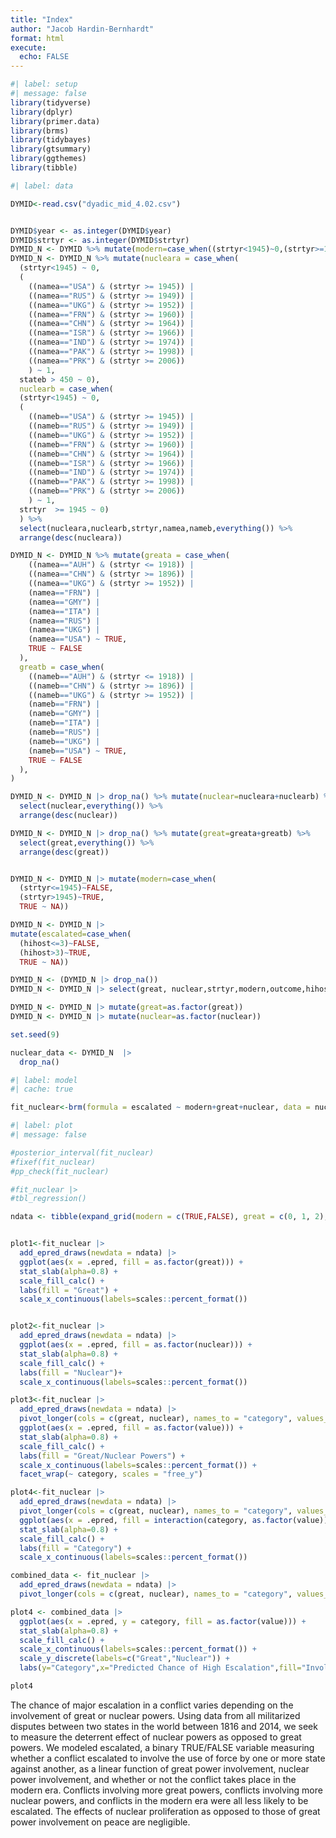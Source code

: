 ```yaml
---
title: "Index"
author: "Jacob Hardin-Bernhardt"
format: html
execute: 
  echo: FALSE
---
```



```r
#| label: setup
#| message: false
library(tidyverse)
library(dplyr)
library(primer.data)
library(brms)
library(tidybayes)
library(gtsummary)
library(ggthemes)
library(tibble)
```

```r
#| label: data

DYMID<-read.csv("dyadic_mid_4.02.csv")


DYMID$year <- as.integer(DYMID$year)
DYMID$strtyr <- as.integer(DYMID$strtyr)
DYMID_N <- DYMID %>% mutate(modern=case_when((strtyr<1945)~0,(strtyr>=1945)~1))
DYMID_N <- DYMID_N %>% mutate(nucleara = case_when(
  (strtyr<1945) ~ 0,
  (
    ((namea=="USA") & (strtyr >= 1945)) |
    ((namea=="RUS") & (strtyr >= 1949)) |
    ((namea=="UKG") & (strtyr >= 1952)) |
    ((namea=="FRN") & (strtyr >= 1960)) |
    ((namea=="CHN") & (strtyr >= 1964)) |
    ((namea=="ISR") & (strtyr >= 1966)) |
    ((namea=="IND") & (strtyr >= 1974)) |
    ((namea=="PAK") & (strtyr >= 1998)) |
    ((namea=="PRK") & (strtyr >= 2006)) 
    ) ~ 1,
  stateb > 450 ~ 0),
  nuclearb = case_when(
  (strtyr<1945) ~ 0,
  (
    ((nameb=="USA") & (strtyr >= 1945)) |
    ((nameb=="RUS") & (strtyr >= 1949)) |
    ((nameb=="UKG") & (strtyr >= 1952)) |
    ((nameb=="FRN") & (strtyr >= 1960)) |
    ((nameb=="CHN") & (strtyr >= 1964)) |
    ((nameb=="ISR") & (strtyr >= 1966)) |
    ((nameb=="IND") & (strtyr >= 1974)) |
    ((nameb=="PAK") & (strtyr >= 1998)) |
    ((nameb=="PRK") & (strtyr >= 2006))
    ) ~ 1,
  strtyr  >= 1945 ~ 0) 
  ) %>%
  select(nucleara,nuclearb,strtyr,namea,nameb,everything()) %>%
  arrange(desc(nucleara))

DYMID_N <- DYMID_N %>% mutate(greata = case_when(
    ((namea=="AUH") & (strtyr <= 1918)) |
    ((namea=="CHN") & (strtyr >= 1896)) |
    ((namea=="UKG") & (strtyr >= 1952)) |
    (namea=="FRN") |
    (namea=="GMY") |
    (namea=="ITA") |
    (namea=="RUS") |
    (namea=="UKG") |
    (namea=="USA") ~ TRUE,
    TRUE ~ FALSE
  ),
  greatb = case_when(
    ((nameb=="AUH") & (strtyr <= 1918)) |
    ((nameb=="CHN") & (strtyr >= 1896)) |
    ((nameb=="UKG") & (strtyr >= 1952)) |
    (nameb=="FRN") |
    (nameb=="GMY") |
    (nameb=="ITA") |
    (nameb=="RUS") |
    (nameb=="UKG") |
    (nameb=="USA") ~ TRUE,
    TRUE ~ FALSE
  ),
)

DYMID_N <- DYMID_N |> drop_na() %>% mutate(nuclear=nucleara+nuclearb) %>%
  select(nuclear,everything()) %>%
  arrange(desc(nuclear))

DYMID_N <- DYMID_N |> drop_na() %>% mutate(great=greata+greatb) %>%
  select(great,everything()) %>%
  arrange(desc(great))


DYMID_N <- DYMID_N |> mutate(modern=case_when(
  (strtyr<=1945)~FALSE,
  (strtyr>1945)~TRUE,
  TRUE ~ NA))

DYMID_N <- DYMID_N |>
mutate(escalated=case_when(
  (hihost<=3)~FALSE,
  (hihost>3)~TRUE,
  TRUE ~ NA))

DYMID_N <- (DYMID_N |> drop_na())
DYMID_N <- DYMID_N |> select(great, nuclear,strtyr,modern,outcome,hihost,escalated,settlmnt,fatlev,highact,cumdurat)

DYMID_N <- DYMID_N |> mutate(great=as.factor(great))
DYMID_N <- DYMID_N |> mutate(nuclear=as.factor(nuclear))

set.seed(9)

nuclear_data <- DYMID_N  |> 
  drop_na() 

```


```r
#| label: model
#| cache: true

fit_nuclear<-brm(formula = escalated ~ modern+great+nuclear, data = nuclear_data, family = bernoulli(), refresh = 0, silent = 2, seed = 19)
```

```r
#| label: plot
#| message: false

#posterior_interval(fit_nuclear)
#fixef(fit_nuclear)
#pp_check(fit_nuclear)

#fit_nuclear |>
#tbl_regression()

ndata <- tibble(expand_grid(modern = c(TRUE,FALSE), great = c(0, 1, 2), nuclear = c(0, 1, 2)))


plot1<-fit_nuclear |>
  add_epred_draws(newdata = ndata) |>
  ggplot(aes(x = .epred, fill = as.factor(great))) +
  stat_slab(alpha=0.8) +
  scale_fill_calc() +
  labs(fill = "Great") +
  scale_x_continuous(labels=scales::percent_format())


plot2<-fit_nuclear |>
  add_epred_draws(newdata = ndata) |>
  ggplot(aes(x = .epred, fill = as.factor(nuclear))) +
  stat_slab(alpha=0.8) +
  scale_fill_calc() +
  labs(fill = "Nuclear")+
  scale_x_continuous(labels=scales::percent_format())

plot3<-fit_nuclear |>
  add_epred_draws(newdata = ndata) |>
  pivot_longer(cols = c(great, nuclear), names_to = "category", values_to = "value") |>
  ggplot(aes(x = .epred, fill = as.factor(value))) +
  stat_slab(alpha=0.8) +
  scale_fill_calc() +
  labs(fill = "Great/Nuclear Powers") +
  scale_x_continuous(labels=scales::percent_format()) +
  facet_wrap(~ category, scales = "free_y")

plot4<-fit_nuclear |>
  add_epred_draws(newdata = ndata) |>
  pivot_longer(cols = c(great, nuclear), names_to = "category", values_to = "value") |>
  ggplot(aes(x = .epred, fill = interaction(category, as.factor(value)))) +
  stat_slab(alpha=0.8) +
  scale_fill_calc() +
  labs(fill = "Category") +
  scale_x_continuous(labels=scales::percent_format())

combined_data <- fit_nuclear |>
  add_epred_draws(newdata = ndata) |>
  pivot_longer(cols = c(great, nuclear), names_to = "category", values_to = "value")

plot4 <- combined_data |>
  ggplot(aes(x = .epred, y = category, fill = as.factor(value))) +
  stat_slab(alpha=0.8) +
  scale_fill_calc() +
  scale_x_continuous(labels=scales::percent_format()) +
  scale_y_discrete(labels=c("Great","Nuclear")) +
  labs(y="Category",x="Predicted Chance of High Escalation",fill="Involved Powers")

plot4
```

The chance of major escalation in a conflict varies depending on the involvement of great or nuclear powers. Using data from all militarized disputes between two states in the world between 1816 and 2014, we seek to measure the deterrent effect of nuclear powers as opposed to great powers. We modeled escalated, a binary TRUE/FALSE variable measuring whether a conflict escalated to involve the use of force by one or more state against another, as a linear function of great power involvement, nuclear power involvement, and whether or not the conflict takes place in the modern era. Conflicts involving more great powers, conflicts involving more nuclear powers, and conflicts in the modern era were all less likely to be escalated. The effects of nuclear proliferation as opposed to those of great power involvement on peace are negligible.